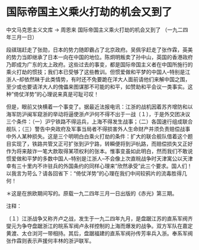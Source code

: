 # 国际帝国主义乘火打劫的机会又到了

中文马克思主义文库 -> 周恩来
国际帝国主义乘火打劫的机会又到了
（一九二四年三月一日）

段祺瑞赶走了张勋，日本的势力随即霸占了北京政府。吴佩孚赶走了张作霖，英美的势力当即继承了日本一向在中国的地位。陈炯明叛卖了孙中山，英国的香港政府乃即成为广东的太上政府。这些过去的事变，都是国际帝国主义者在中国所施行的乘火打劫的惯技；我们本已受够了这些教训。但惯爱做和平梦的中国人--特别是江浙人--却依然昧于此类情势，有时还不免要跪在洋大人面前请他们来解中国之围，至少或也要请洋大人的傀儡来图谋那不可能的和平，如赞助和平会议一类事实。这种"倚仗洋势"的心理说来真是可耻可叹！
 

但是，眼前又快横着一个事变了。据最近法报电讯：江浙的战机因着苏齐增防和以海军防沪闽军窥浙的举动将逼使浙卢沪何不得不出于一战〔１〕，于是外交团决议三个条件：（一）沪宁铁路不得运兵，上海不得发生战事；（二）各国速行组成联合舰队；（三）警告中央政府及军事当局者不得损害外人生命财产并须负责赔偿战事中外人某种损失。这是三个明明白白乘火打劫的条件：扩大的联合舰队借着这个题目实现了，铁路共管又正可扩张到沪宁路，转瞬便将到沪杭路，而赔偿损失又正好作为将来敲诈一笔大款取得某项权利的张本。惟事变虽如此明白，然而我们不敢说惯爱做和平梦的多数中国人--特别是江浙人--不会像上次直皖战争时天津寓公以天津幸有三十里内不许驻兵的外国条约的同样心理来"欣然承受"此三个要求。国人们！以我言为苛么？请各回省下："倚仗洋势"的心理在我们中间较鸦片的流毒胜得几何！

＊这是在旅欧期间写的。原载一九二四年三月一日出版的《赤光》第三期。

注释：

〔１〕江浙战争又称齐卢之战，发生于一九二四年九月，是盘踞江苏的直系军阀齐燮元为争夺盘踞浙江的皖系军阀卢永祥控制的上海而爆发的战争。双方军队在嘉定黄渡、太仓浏河一带相持。其后，盘踞福建的直系军阀孙传芳率兵入浙。奉系军阀张作霖则表示声援何丰林的浙沪联军。

